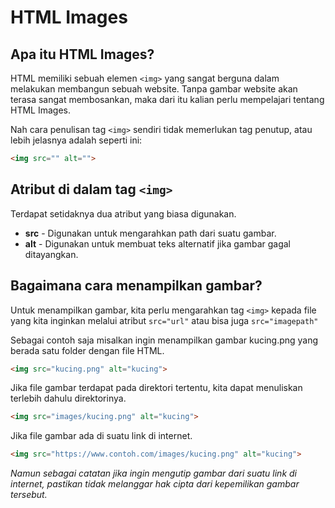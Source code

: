# HTML Images

## Apa itu HTML Images?

HTML memiliki sebuah elemen `<img>` yang sangat berguna dalam melakukan membangun sebuah website. Tanpa gambar website akan terasa sangat membosankan, maka dari itu kalian perlu mempelajari tentang HTML Images.

Nah cara penulisan tag `<img>` sendiri tidak memerlukan tag penutup, atau lebih jelasnya adalah seperti ini:

```html
<img src="" alt="">
```

## Atribut di dalam tag `<img>`

Terdapat setidaknya dua atribut yang biasa digunakan.

* **src** - Digunakan untuk mengarahkan path dari suatu gambar.
* **alt** - Digunakan untuk membuat teks alternatif jika gambar gagal ditayangkan.

## Bagaimana cara menampilkan gambar?

Untuk menampilkan gambar, kita perlu mengarahkan tag `<img>` kepada file yang kita inginkan melalui atribut `src="url"` atau bisa juga `src="imagepath"`

Sebagai contoh saja misalkan ingin menampilkan gambar kucing.png yang berada satu folder dengan file HTML.

```html
<img src="kucing.png" alt="kucing">
```

Jika file gambar terdapat pada direktori tertentu, kita dapat menuliskan terlebih dahulu direktorinya.

```html
<img src="images/kucing.png" alt="kucing">
```

Jika file gambar ada di suatu link di internet.

```html
<img src="https://www.contoh.com/images/kucing.png" alt="kucing">
```

*Namun sebagai catatan jika ingin mengutip gambar dari suatu link di internet, pastikan tidak melanggar hak cipta dari kepemilikan gambar tersebut.*
